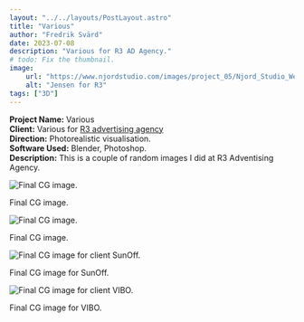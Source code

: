 ```yaml
---
layout: "../../layouts/PostLayout.astro"
title: "Various"
author: "Fredrik Svärd"
date: 2023-07-08
description: "Various for R3 AD Agency."
# todo: Fix the thumbnail.
image:
    url: "https://www.njordstudio.com/images/project_05/Njord_Studio_Wet_Asphalt_Volvo_02.jpg"
    alt: "Jensen for R3"
tags: ["3D"]
---
```



<b>Project Name:</b> Various<br />
<b>Client:</b> Various for <a href="https://www.r-3.se/">R3 advertising agency</a><br />
<b>Direction:</b> Photorealistic visualisation.<br />
<b>Software Used:</b> Blender, Photoshop.<br />
<b>Description:</b> This is a couple of random images I did at R3 Adventising Agency.<br />


![Final CG image.](../../../src/images/project_05/Njord_Studio_Wet_Asphalt_Volvo_02.jpg)
<figcaption>Final CG image.</figcaption>

![Final CG image.](../../../src/images/project_08/Njord_Studio_Rum.jpg)
<figcaption>Final CG image.</figcaption>

![Final CG image for client SunOff.](../../../src/images/project_06/Njord_Studio_SunOff.jpg)
<figcaption>Final CG image for SunOff.</figcaption>

![Final CG image for client VIBO.](../../../src/images/project_07/Njord_Studio_Attefallshus_001.jpg)
<figcaption>Final CG image for VIBO.</figcaption>
